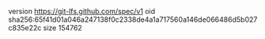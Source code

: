 version https://git-lfs.github.com/spec/v1
oid sha256:65f41d01a046a247138f0c2338de4a1a717560a146de066486d5b027c835e22c
size 154762
